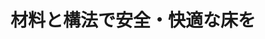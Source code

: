 ﻿---
title: "材料と構法で安全・快適な床を"
category: "環境・社会理工学院"
vol: 11
interviewee: "小野 英哲・三上貴正 "
url: ""
tags: ["材料","快適"]
pdf: "11-7.pdf"
career: ""
preface: "------------"
---
